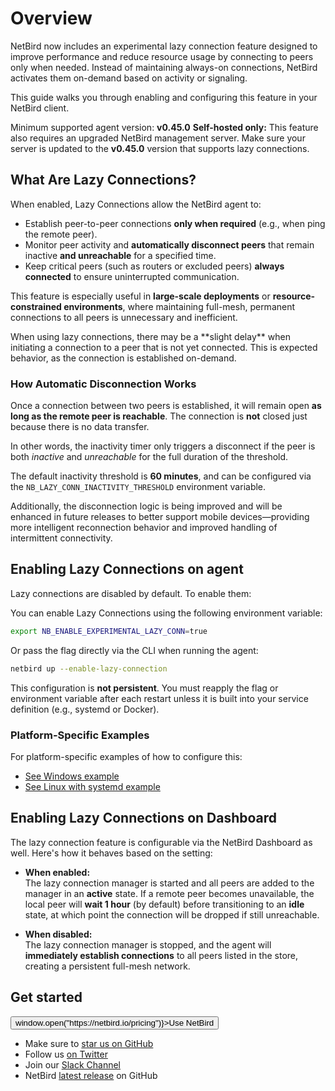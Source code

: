 
# Overview
NetBird now includes an experimental lazy connection feature designed to improve performance and reduce resource usage by connecting to peers only when needed. Instead of maintaining always-on connections, NetBird activates them on-demand based on activity or signaling.

This guide walks you through enabling and configuring this feature in your NetBird client.

<Note>
    Minimum supported agent version: <strong>v0.45.0</strong>
</Note>

<Note>
    <strong>Self-hosted only:</strong> This feature also requires an upgraded NetBird management server. Make sure your server is updated to the <strong>v0.45.0</strong> version that supports lazy connections.
</Note>


## What Are Lazy Connections?

When enabled, Lazy Connections allow the NetBird agent to:

- Establish peer-to-peer connections **only when required** (e.g., when ping the remote peer).
- Monitor peer activity and **automatically disconnect peers** that remain inactive **and unreachable** for a specified time.
- Keep critical peers (such as routers or excluded peers) **always connected** to ensure uninterrupted communication.

This feature is especially useful in **large-scale deployments** or **resource-constrained environments**, where maintaining full-mesh, permanent connections to all peers is unnecessary and inefficient.

<Note>
    When using lazy connections, there may be a **slight delay** when initiating a connection to a peer that is not yet connected. This is expected behavior, as the connection is established on-demand.
</Note>


### How Automatic Disconnection Works

Once a connection between two peers is established, it will remain open **as long as the remote peer is reachable**. The connection is **not** closed just because there is no data transfer.

In other words, the inactivity timer only triggers a disconnect if the peer is both <em>inactive</em> and <em>unreachable</em> for the full duration of the threshold.

<Note>
    The default inactivity threshold is <strong>60 minutes</strong>, and can be configured via the <code>NB_LAZY_CONN_INACTIVITY_THRESHOLD</code> environment variable.
</Note>

Additionally, the disconnection logic is being improved and will be enhanced in future releases to better support mobile devices—providing more intelligent reconnection behavior and improved handling of intermittent connectivity.

## Enabling Lazy Connections on agent

Lazy connections are disabled by default. To enable them:

You can enable Lazy Connections using the following environment variable:

```bash
export NB_ENABLE_EXPERIMENTAL_LAZY_CONN=true
```

Or pass the flag directly via the CLI when running the agent:

```bash
netbird up --enable-lazy-connection
```
<Note> 
    This configuration is <strong>not persistent</strong>. You must reapply the flag or environment variable after each restart unless it is built into your service definition (e.g., systemd or Docker).
</Note>

### Platform-Specific Examples
For platform-specific examples of how to configure this:

- [See Windows example](/how-to/troubleshooting-client#windows)
- [See Linux with systemd example](/how-to/troubleshooting-client#on-linux-with-systemd)


## Enabling Lazy Connections on Dashboard

The lazy connection feature is configurable via the NetBird Dashboard as well. Here's how it behaves based on the setting:

- **When enabled:**  
  The lazy connection manager is started and all peers are added to the manager in an **active** state. If a remote peer becomes unavailable, the local peer will **wait 1 hour** (by default) before transitioning to an **idle** state, at which point the connection will be dropped if still unreachable.

- **When disabled:**  
  The lazy connection manager is stopped, and the agent will **immediately establish connections** to all peers listed in the store, creating a persistent full-mesh network.


## Get started
<p float="center" >
    <Button name="button" className="button-5" onClick={() => window.open("https://netbird.io/pricing")}>Use NetBird</Button>
</p>

- Make sure to [star us on GitHub](https://github.com/netbirdio/netbird)
- Follow us [on Twitter](https://twitter.com/netbird)
- Join our [Slack Channel](https://join.slack.com/t/netbirdio/shared_invite/zt-31rofwmxc-27akKd0Le0vyRpBcwXkP0g)
- NetBird [latest release](https://github.com/netbirdio/netbird/releases) on GitHub
